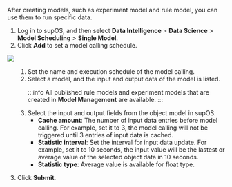 After creating models, such as experiment model and rule model, you can use them to run specific data.
1. Log in to supOS, and then select **Data Intelligence** > **Data Science** > **Model Scheduling** > **Single Model**.
2. Click **Add** to set a model calling schedule.

![](https://wordpressfreezonex.oss-accelerate.aliyuncs.com/supBD/13.png)

<ol>
<ol>
<li>Set the name and execution schedule of the model calling.</li>
<li>Select a model, and the input and output data of the model is listed.

:::info
All published rule models and experiment models that are created in **Model Management** are available.
:::

</li>
<li>Select the input and output fields from the object model in supOS.

- **Cache amount**: The number of input data entries before model calling. For example, set it to 3, the model calling will not be triggered until 3 entries of input data is cached.
- **Statistic interval**: Set the interval for input data update. For example, set it to 10 seconds, the input value will be the lastest or average value of the selected object data in 10 seconds.
- **Statistic type**: Average value is available for float type.

</li>
</ol>
</ol>

3. Click **Submit**.